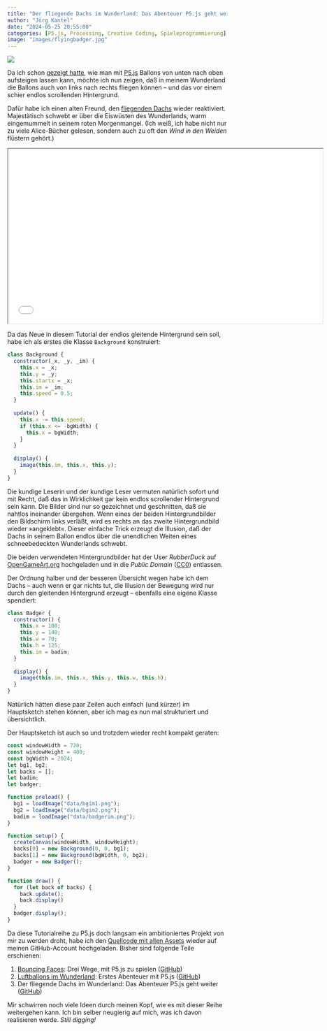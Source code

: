 ```yaml
---
title: "Der fliegende Dachs im Wunderland: Das Abenteuer P5.js geht weiter"
author: "Jörg Kantel"
date: "2024-05-25 20:55:00"
categories: [P5.js, Processing, Creative Coding, Spieleprogrammierung]
image: "images/flyingbadger.jpg"
---
```


[![](images/flyingbadger-b.jpg)](https://www.flickr.com/photos/schockwellenreiter/53746094754/)

Da ich schon [gezeigt hatte](https://kantel.github.io/posts/2024052301_balloons_in_wonderland/), wie man mit [P5.js](http://cognitiones.kantel-chaos-team.de/programmierung/creativecoding/processing/p5js.html) Ballons von unten nach oben aufsteigen lassen kann, möchte ich nun zeigen, daß in meinem Wunderland die Ballons auch von links nach rechts fliegen können -- und das vor einem schier endlos scrollenden Hintergrund.

Dafür habe ich einen alten Freund, den [fliegenden Dachs](https://kantel.github.io/posts/2024032703_flying_badger_python/) wieder reaktiviert. Majestätisch schwebt er über die Eiswüsten des Wunderlands, warm eingemummelt in seinem roten Morgenmangel. (Ich weiß, ich habe nicht nur zu viele Alice-Bücher gelesen, sondern auch zu oft den *Wind in den Weiden* flüstern gehört.)

<iframe src="flyingbadger/index.html" width="720" height="400" name="Flying Badger"></iframe>

Da das Neue in diesem Tutorial der endlos gleitende Hintergrund sein soll, habe ich als erstes die Klasse `Background` konstruiert:

~~~javaScript
class Background {
  constructor(_x, _y, _im) {
    this.x = _x;
    this.y = _y;
    this.startx = _x;
    this.im = _im;
    this.speed = 0.5;
  }
  
  update() {
    this.x -= this.speed;
    if (this.x <= -bgWidth) {
      this.x = bgWidth;
    }
  }
  
  display() {
    image(this.im, this.x, this.y);
  }
}
~~~

Die kundige Leserin und der kundige Leser vermuten natürlich sofort und mit Recht, daß das in Wirklichkeit gar kein endlos scrollender Hintergrund sein kann. Die Bilder sind nur so gezeichnet und geschnitten, daß sie nahtlos ineinander übergehen. Wenn eines der beiden Hintergrundbilder den Bildschirm links verläßt, wird es rechts an das zweite Hintergrundbild wieder »angeklebt«. Dieser einfache Trick erzeugt die Illusion, daß der Dachs in seinem Ballon endlos über die unendlichen Weiten eines schneebedeckten Wunderlands schwebt.

Die beiden verwendeten Hintergrundbilder hat der User *RubberDuck* auf [OpenGameArt.org](https://opengameart.org/content/another-background-made-from-glitch-assets) hochgeladen und in die *Public Domain* ([CC0](http://creativecommons.org/publicdomain/zero/1.0/)) entlassen.

Der Ordnung halber und der besseren Übersicht wegen habe ich dem Dachs -- auch wenn er gar nichts tut, die Illusion der Bewegung wird nur durch den gleitenden Hintergrund erzeugt -- ebenfalls eine eigene Klasse spendiert:

~~~javascript
class Badger {
  constructor() {
    this.x = 100;
    this.y = 140;
    this.w = 70;
    this.h = 125;
    this.im = badim;
  }
  
  display() {
    image(this.im, this.x, this.y, this.w, this.h);
  }
}
~~~

Natürlich hätten diese paar Zeilen auch einfach (und kürzer) im Hauptsketch stehen können, aber ich mag es nun mal strukturiert und übersichtlich.

Der Hauptsketch ist auch so und trotzdem wieder recht kompakt geraten:

~~~javascript
const windowWidth = 720;
const windowHeight = 400;
const bgWidth = 2024;
let bg1, bg2;
let backs = [];
let badim;
let badger;

function preload() {
  bg1 = loadImage("data/bgim1.png");
  bg2 = loadImage("data/bgim2.png");
  badim = loadImage("data/badgerim.png");
}

function setup() {
  createCanvas(windowWidth, windowHeight);
  backs[0] = new Background(0, 0, bg1);
  backs[1] = new Background(bgWidth, 0, bg2);
  badger = new Badger();
}

function draw() {
  for (let back of backs) {
    back.update();
    back.display()
  }
  badger.display();
}
~~~

Da diese Tutorialreihe zu P5.js doch langsam ein ambitioniertes Projekt von mir zu werden droht, habe ich den [Quellcode mit allen Assets](https://github.com/kantel/p5js/tree/master/flyingbadger) wieder auf meinen GitHub-Account hochgeladen. Bisher sind folgende Teile erschienen:

1. [Bouncing Faces](https://kantel.github.io/posts/2024051901_bouncing_faces/): Drei Wege, mit P5.js zu spielen ([GitHub](https://github.com/kantel/p5js/tree/master/bouncingfaces2))
2. [Luftballons im Wunderland](https://kantel.github.io/posts/2024052301_balloons_in_wonderland/): Erstes Abenteuer mit P5.js ([GitHub](https://github.com/kantel/p5js/tree/master/balloons))
3. Der fliegende Dachs im Wunderland: Das Abenteuer P5.js geht weiter ([GitHub](https://github.com/kantel/p5js/tree/master/flyingbadger))

Mir schwirren noch viele Ideen durch meinen Kopf, wie es mit dieser Reihe weitergehen kann. Ich bin selber neugierig auf mich, was ich davon realisieren werde. *Still digging!*